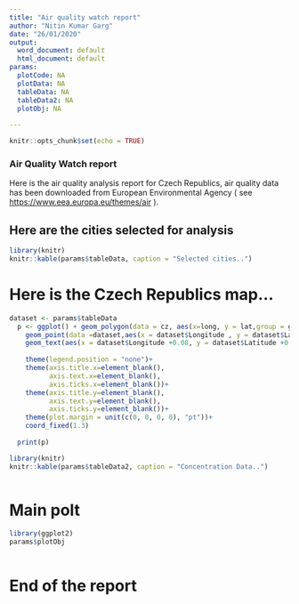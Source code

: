 ```yaml
---
title: "Air quality watch report"
author: "Nitin Kumar Garg"
date: "26/01/2020"
output:
  word_document: default
  html_document: default
params:
  plotCode: NA
  plotData: NA
  tableData: NA
  tableData2: NA
  plotObj: NA
  
---
```


```r
knitr::opts_chunk$set(echo = TRUE)
```

### Air Quality Watch report

Here is the air quality analysis report for Czech Republics, air quality data has been downloaded from European Environmental Agency ( see
<https://www.eea.europa.eu/themes/air> ).  


##   Here are the cities selected for analysis
```r
library(knitr)
knitr::kable(params$tableData, caption = "Selected cities..")
```

#   Here is the Czech Republics map...
```r
dataset <- params$tableData
  p <- ggplot() + geom_polygon(data = cz, aes(x=long, y = lat,group = group,), fill = "gray", color = "black") + 
    geom_point(data =dataset,aes(x = dataset$Longitude , y = dataset$Latitude ), color = "Red", size = 2) +
    geom_text(aes(x = dataset$Longitude +0.08, y = dataset$Latitude +0.0001,label = dataset$StationName, hjust = 0, color = "yellow"))+
    
    theme(legend.position = "none")+
    theme(axis.title.x=element_blank(),
          axis.text.x=element_blank(),
          axis.ticks.x=element_blank())+
    theme(axis.title.y=element_blank(),
          axis.text.y=element_blank(),
          axis.ticks.y=element_blank())+
    theme(plot.margin = unit(c(0, 0, 0, 0), "pt"))+
    coord_fixed(1.3)
  
  print(p)
```



```r
library(knitr)
knitr::kable(params$tableData2, caption = "Concentration Data..")
```



```r

```
#  Main polt 



```r
library(ggplot2)
params$plotObj
  
```


#   End of the report 
